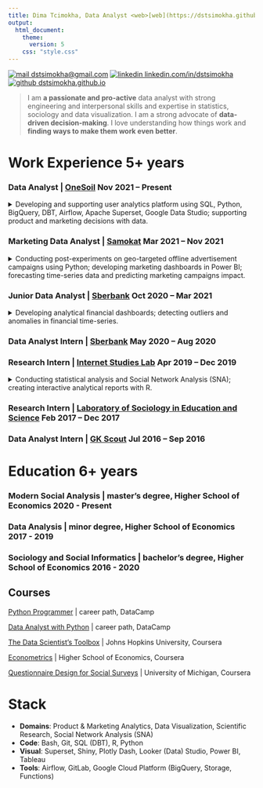 ```yaml
---
title: Dima Tcimokha, Data Analyst <web>[web](https://dstsimokha.github.io/cv/index.html)</web> <redirect>[to CV](./cv.html)</redirect>
output:
  html_document:
    theme:
      version: 5
    css: "style.css"
---
```


<info> [![mail](https://simpleicons.org/icons/gmail.svg) dstsimokha@gmail.com](mailto:dstsimokha@gmail.com) [![linkedin](https://simpleicons.org/icons/linkedin.svg) linkedin.com/in/dstsimokha](https://www.linkedin.com/in/dstsimokha/) [![github](https://simpleicons.org/icons/github.svg) dstsimokha.github.io](dstsimokha.github.io) </info>

> I am **a passionate and pro-active** data analyst with strong engineering and interpersonal skills and expertise in statistics, sociology and data visualization. I am a strong advocate of **data-driven decision-making**. I love understanding how things work and **finding ways to make them work even better**.

# Work Experience <time> 5+ years </time>

### Data Analyst | <location> [OneSoil](onesoil.ai) </location> <time> Nov 2021 – Present </time>

<details>
  <summary>
  Developing and supporting user analytics platform using SQL, Python, BigQuery, DBT, Airflow, Apache Superset, Google Data Studio; supporting product and marketing decisions with data.
  </summary>

- Built pipeline for the whole **user behaviour analysis** - from collecting raw events data via Firebase, to cleaning and storing it in BigQuery using DBT models and Airflow, to enriching it with external data and serving it to end customers;
- Actively participated in development and implementation of **company-level KPIs** and ensuring their accurate measurement of performance;
- Created and maintained interactive and visually appealing dashboards, including **automated weekly reports** for company management;
- Took initiative to **help sales team improve their processes**, leading to improved sales team performance and increased revenue generation;
- Created a system of **dashboards for company partners** to monitor their users activity and invoicing;
- Created the whole **infrastructure for marketing and UA analytics**: from integrating external tools (Adjust, Facebook Business) to creating a system of automated dashboards and helping marketing team make decisions about campaigns and sources efficiency resulting in data-driven recommendations that enhanced campaign targeting and ROI;
- Set up **analytical pixels** with Google Tag Manager for Facebook and Google platforms, ensuring accurate data collection and tracking of user interactions;
- **Integrated multiple external data sources and tools** (Adjust, Typeform, Intercom, Stripe, Brevo) to BigQuery and datalake using Google Cloud Functions and Data Transfer;
- Created within-company **analysis of social interactions** by designing a survey and creating graph-based analysis for understanding inter- and intra-teams dynamics and helping HR department better understand;
- Established strong **cross-teams communications and data flows** from all the departments into a single data lake.

</details> 

### Marketing Data Analyst | <location> [Samokat](samokat.ru) </location> <time> Mar 2021 – Nov 2021 </time>

<details>
  <summary>
  Conducting post-experiments on geo-targeted offline advertisement campaigns using Python; developing marketing dashboards in Power BI; forecasting time-series data and predicting marketing campaigns impact.
  </summary>

- Built a **system for evaluating offline advertisement campaigns** for marketing department;
- Helped company to **increase revenue by estimating effectiveness** of potential offline advertisement campaigns;
- Created **ad-hoc reports, dashboards and geographical visualizations** in Power BI using DAX;
</details>

### Junior Data Analyst | <location> [Sberbank](sberbank.com/compliance) </location> <time> Oct 2020 – Mar 2021 </time>

<details>
  <summary>
  Developing analytical financial dashboards; detecting outliers and anomalies in financial time-series.
  </summary>

- Participated in creation of time-series **outliers detection system** to prevent fraud and money laundering;
- Created with Plotly Dash internal financial dashboard to use in **department's local intranet** only;
- **Automatized department routine tasks** with Python and Bash cron scheduler;
</details>

### Data Analyst Intern | <location> [Sberbank](sberbank.com/compliance) </location> <time> May 2020 – Aug 2020 </time>

### Research Intern | <location> [Internet Studies Lab](linis.hse.ru/en) </location> <time> Apr 2019 – Dec 2019 </time>

<details>
  <summary>
  Conducting statistical analysis and Social Network Analysis (SNA); creating interactive analytical reports with R.
  </summary>

- Helped senior researchers with **initial basic statistical analysis** of laboratory study;
- Created **interactive analytical reports** with R, rmarkdown & Shiny;
- Wrote **a course paper on Social Network Analysis** using laboratory data;
</details>

### Research Intern | <location> [Laboratory of Sociology in Education and Science](slon.hse.ru/en) </location> <time> Feb 2017 – Dec 2017 </time>

### Data Analyst Intern | <location> [GK Scout](scout-gps.com) </location> <time> Jul 2016 – Sep 2016 </time>


# Education <time> 6+ years </time>

### Modern Social Analysis | <location> master's degree, Higher School of Economics </location> <time> 2020 - Present </time>

### Data Analysis | <location> minor degree, Higher School of Economics </location> <time> 2017 - 2019 </time>

### Sociology and Social Informatics | <location> bachelor's degree, Higher School of Economics </location> <time> 2016 - 2020 </time>


## Courses

[Python Programmer](https://www.datacamp.com/statement-of-accomplishment/track/47967f8d01670ae17890f54b4791bbd3f43c1d46) | <location> career path, DataCamp </location>

[Data Analyst with Python](https://www.datacamp.com/statement-of-accomplishment/track/75b44259cd8fdb3a1989572813cd687f9dbe02a3) |  <location> career path, DataCamp </location>

[The Data Scientist's Toolbox](https://www.coursera.org/account/accomplishments/records/VGLYGWMARKJ9) | <location> Johns Hopkins University, Coursera <location>

[Econometrics](https://www.coursera.org/account/accomplishments/records/L2FYYPX489P2) | <location> Higher School of Economics, Coursera <location>

[Questionnaire Design for Social Surveys](https://www.coursera.org/account/accomplishments/records/V6MT6KS8RY5A) | <location> University of Michigan, Coursera </locations>


# Stack

- **Domains**: Product & Marketing Analytics, Data Visualization, Scientific Research, Social Network Analysis (SNA)
- **Code**: Bash, Git, SQL (DBT), R, Python
- **Visual**: Superset, Shiny, Plotly Dash, Looker (Data) Studio, Power BI, Tableau
- **Tools**: Airflow, GitLab, Google Cloud Platform (BigQuery, Storage, Functions)
